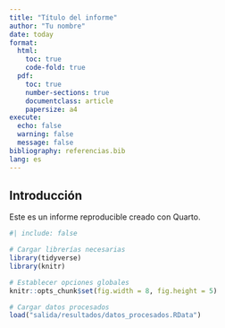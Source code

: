 ```yaml
---
title: "Título del informe"
author: "Tu nombre"
date: today
format:
  html:
    toc: true
    code-fold: true
  pdf:
    toc: true
    number-sections: true
    documentclass: article
    papersize: a4
execute:
  echo: false
  warning: false
  message: false
bibliography: referencias.bib
lang: es
---
```


## Introducción

Este es un informe reproducible creado con Quarto.

```r
#| include: false

# Cargar librerías necesarias
library(tidyverse)
library(knitr)

# Establecer opciones globales
knitr::opts_chunk$set(fig.width = 8, fig.height = 5)

# Cargar datos procesados
load("salida/resultados/datos_procesados.RData")
```
